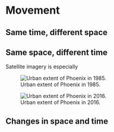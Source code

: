 # Movement

## Same time, different space

## Same space, different time
Satellite imagery is especially 

::: {layout-ncol=2}
![Urban extent of Phoenix in 1985.](./assets/phoenix-1985.png)

![Urban extent of Phoenix in 2016.](./assets/phoenix-2016.png)
:::

## Changes in space and time
